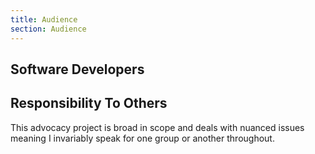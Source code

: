 ```yaml
---
title: Audience
section: Audience
---
```


## Software Developers

## Responsibility To Others
This advocacy project is broad in scope and deals with nuanced issues
meaning I invariably speak for one group or another throughout.
